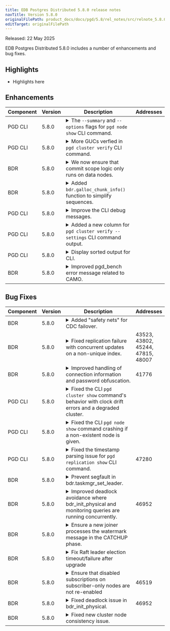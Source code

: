 ```yaml
---
title: EDB Postgres Distributed 5.8.0 release notes
navTitle: Version 5.8.0
originalFilePath: product_docs/docs/pgd/5.8/rel_notes/src/relnote_5.8.0.yml
editTarget: originalFilePath
---
```


Released: 22 May 2025

EDB Postgres Distributed 5.8.0 includes a number of enhancements and bug fixes.

## Highlights

- Highlights here

## Enhancements

<table class="table w-100"><thead><tr><th>Component</th><th>Version</th><th>Description</th><th width="10%">Addresses</th></tr></thead><tbody>
<tr><td>PGD CLI</td><td>5.8.0</td><td><details><summary>The <code>--summary</code> and <code>--options</code> flags for <code>pgd node show</code> CLI command.</summary><hr/><p>Add the <code>--summary</code> and <code>--options</code> flags to <code>pgd node show</code> command to filter the output of the <code>pgd node show</code> command.
This also maintains symmetry with other <code>show</code> commands.</p>
</details></td><td></td></tr>
<tr><td>PGD CLI</td><td>5.8.0</td><td><details><summary>More GUCs verfied in <code>pgd cluster verify</code> CLI command.</summary><hr/><p>Add the <code>bdr.lock_table_locking</code> and <code>bdr.truncate_locking</code> GUCs to list of GUCs verfied in <code>pgd cluster verify</code> command.</p>
</details></td><td></td></tr>
<tr><td>BDR</td><td>5.8.0</td><td><details><summary>We now ensure that commit scope logic only runs on data nodes.</summary><hr/><p>While commit scope processing does not have any direct affect on
non-data nodes, by skipping it altogether we can avoid potentially
confusing error messages.</p>
</details></td><td></td></tr>
<tr><td>BDR</td><td>5.8.0</td><td><details><summary>Added <code>bdr.galloc_chunk_info()</code> function to simplify sequences.</summary><hr/><p>The <code>bdr.galloc_chunk_info()</code> function provides information about the chunk
allocation for a given sequence. This function returns the chunk ID, the
sequence ID, and the chunk size. This function is useful for debugging and
understanding how sequences are allocated in BDR.</p>
</details></td><td></td></tr>
<tr><td>PGD CLI</td><td>5.8.0</td><td><details><summary>Improve the CLI debug messages.</summary><hr/><p>Improve the formating of the log messages to be more readable and symmetrical with Postgres log messages.</p>
</details></td><td></td></tr>
<tr><td>PGD CLI</td><td>5.8.0</td><td><details><summary>Added a new column for <code>pgd cluster verify --settings</code> CLI command output.</summary><hr/><p>Add the <code>recommended_value</code> column to the result of the <code>pgd cluster verify --settings</code> command.
The column will not be displayed in tabular output but will be displayed in JSON output.</p>
</details></td><td></td></tr>
<tr><td>PGD CLI</td><td>5.8.0</td><td><details><summary>Display sorted output for CLI.</summary><hr/><p>The output for the commands with tabular output will be sorted by the resource name.
For the commands that display more than one resource, the output will be sorted by each resource column in order.</p>
</details></td><td></td></tr>
<tr><td>BDR</td><td>5.8.0</td><td><details><summary>Improved pgd_bench error message related to CAMO.</summary><hr/><p>If executed with <code>--mode=camo</code>, but the provided test script is not wrapped
in an explicit transaction, pgd_bench will not be able to retrieve the
expected <code>transaction_id</code> value. Now the emitted error message contains
a hint about a possible missing transaction.</p>
</details></td><td></td></tr>
</tbody></table>


## Bug Fixes

<table class="table w-100"><thead><tr><th>Component</th><th>Version</th><th>Description</th><th width="10%">Addresses</th></tr></thead><tbody>
<tr><td>BDR</td><td>5.8.0</td><td><details><summary>Added &quot;safety nets&quot; for CDC failover.</summary><hr/><p>CDC failover now has additional safety nets to ensure that the consumer
does not start replication from a node that is not the creator of the
replication slot. This is to prevent data loss or duplicate transactions.
The changes also add additional checks to ensure that the consumer does
not start replication from a node that does not have the required WAL
files to decode the transactions that are missing on the consumer but
were included in the initial snapshot that the newly joined node had
obtained (physical or logical).</p>
</details></td><td></td></tr>
<tr><td>BDR</td><td>5.8.0</td><td><details><summary>Fixed replication failure with concurrent updates on a non-unique index.</summary><hr/><p>Updated to compare tuples on lookup to ensure it is the same when handling non-unique indexes.</p>
</details></td><td>43523, 43802, 45244, 47815, 48007</td></tr>
<tr><td>BDR</td><td>5.8.0</td><td><details><summary>Improved handling of connection information and password obfuscation.</summary><hr/><p>The shared memory information for connection information may get obfuscated when a password is present
and become useless. Instead of reading from there, we are now using the <code>primary_conninfo</code> GUC
which is now available on all supported PG versions.</p>
</details></td><td>41776</td></tr>
<tr><td>PGD CLI</td><td>5.8.0</td><td><details><summary>Fixed the CLI <code>pgd cluster show</code> command's behavior with clock drift errors and a degraded cluster.</summary><hr/><p>The <code>pgd cluster show</code> command would exit with an error regarding clock drift if only one node was up and running in a N node cluster, and not show the associated <code>health</code> and <code>summary</code> information.
The command now returns output for, <code>health</code> and <code>summary</code>, while reporting an appropriate error for <code>clock-drift</code>.</p>
</details></td><td></td></tr>
<tr><td>PGD CLI</td><td>5.8.0</td><td><details><summary>Fixed the CLI <code>pgd node show</code> command crashing if a non-existent node is given.</summary><hr/><p>The <code>pgd node show</code> command crashed if a non-existent node was given to the command.
The command now fails gracefully with an appropriate error message.</p>
</details></td><td></td></tr>
<tr><td>PGD CLI</td><td>5.8.0</td><td><details><summary>Fixed the timestamp parsing issue for <code>pgd replication show</code> CLI command.</summary><hr/><p>The <code>pgd replication show</code> command previously crashed when formatting EPAS timestamps.</p>
</details></td><td>47280</td></tr>
<tr><td>BDR</td><td>5.8.0</td><td><details><summary>Prevent segfault in bdr.taskmgr_set_leader.</summary><hr/><p>Add a note in test 00200 to at least give a hint about which
function may be to blame.</p>
</details></td><td></td></tr>
<tr><td>BDR</td><td>5.8.0</td><td><details><summary>Improved deadlock avoidance where bdr_init_physical and monitoring queries are running concurrently.</summary><hr/><p>We have replaced TRUNCATEs with DELETEs from all BDR catalogs on a local node drop.
This is to avoid deadlock in bdr_init_physical if the user happens to run monitoring
queries during node joining / cleaning unwanted source node data.</p>
</details></td><td>46952</td></tr>
<tr><td>BDR</td><td>5.8.0</td><td><details><summary>Ensure a new joiner processes the watermark message in the CATCHUP phase.</summary><hr/><p>Setting nci-&gt;min_lsn to XactLastCommitEnd of watermark message Tx to ensure
CATCHUP phase finishes on new joiner only after watermark is processed.</p>
</details></td><td></td></tr>
<tr><td>BDR</td><td>5.8.0</td><td><details><summary>Fix Raft leader election timeout/failure after upgrade</summary><hr/><p>Ensure that any custom value set in the deprecated GUC <code>bdr.raft_election_timeout</code>
is applied to its replacement <code>bdr.raft_global_election_timeout</code>.</p>
</details></td><td></td></tr>
<tr><td>BDR</td><td>5.8.0</td><td><details><summary>Ensure that disabled subscriptions on subscriber-only nodes are not re-enabled</summary><hr/><p>During subscription reconfiguration, if there is no change required to a subscription,
do not enable it since it could have been disabled explicitly by the user.
Skip reconfiguring subscriptions if there are no leadership changes.</p>
</details></td><td>46519</td></tr>
<tr><td>BDR</td><td>5.8.0</td><td><details><summary>Fixed deadlock issue in bdr_init_physical.</summary><hr/><p>Fixed deadlock between bdr_init_physical cleaning unwanted node data and concurrent monitoring queries.</p>
</details></td><td>46952</td></tr>
<tr><td>BDR</td><td>5.8.0</td><td><details><summary>Fixed new cluster node consistency issue.</summary><hr/><p>Fixed an issue when a new node joining the cluster finishes CATCHUP phase before getting its replication progress against all data nodes. This could have caused a new node to be out of sync with the cluster.</p>
</details></td><td></td></tr>
</tbody></table>


